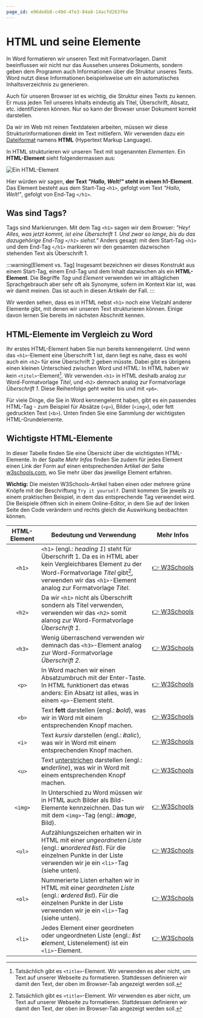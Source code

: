 ```yaml
---
page_id: e96de6b8-c40d-47e3-84a8-14acfd263f6e
---
```

# HTML und seine Elemente
In Word formatieren wir unseren Text mit Formatvorlagen. Damit beeinflussen wir nicht nur das Aussehen unseres Dokuments, sondern geben dem Programm auch Informationen über die Struktur unseres Texts. Word nutzt diese Informationen beispielsweise um ein automatisches Inhaltsverzeichnis zu generieren.

Auch für unseren Browser ist es wichtig, die Struktur eines Texts zu kennen. Er muss jeden Teil unseres Inhalts eindeutig als Titel, Überschrift, Absatz, etc. identifizieren können. Nur so kann der Browser unser Dokument korrekt darstellen.

Da wir im Web mit reinen Textdateien arbeiten, müssen wir diese Strukturinformationen direkt im Text mitliefern. Wir verwenden dazu ein [Dateiformat](../HTML-CSS#dateiformat-statt-papierformat) namens **HTML** (Hypertext Markup Language).

In HTML strukturieren wir unseren Text mit sogenannten _Elementen_. Ein **HTML-Element** sieht folgendermassen aus:

![Ein HTML-Element](img/html-element.png)

Hier würden wir sagen, **der Text _"Hallo, Welt!"_ steht in einem h1-Element**. Das Element besteht aus dem Start-Tag `<h1>`, gefolgt vom Text _"Hallo, Welt!"_, gefolgt von End-Tag `</h1>`.

## Was sind Tags?
Tags sind Markierungen. Mit dem Tag `<h1>` sagen wir dem Browser: _"Hey! Alles, was jetzt kommt, ist eine Überschrift 1. Und zwar so lange, bis du das dazugehörige End-Tag `</h1>` siehst."_ Anders gesagt: mit dem Start-Tag `<h1>` und dem End-Tag `</h1>` markieren wir den gesamten dazwischen stehenden Text als Überschrift 1.

:::warning[Element vs. Tag]
Insgesamt bezeichnen wir dieses Konstrukt aus einem Start-Tag, einem End-Tag und dem Inhalt dazwischen als ein **HTML-Element**. Die Begriffe _Tag_ und _Element_ verwenden wir im alltäglichen Sprachgebrauch aber sehr oft als Synonyme, sofern im Kontext klar ist, was wir damit meinen. Das ist auch in diesen Artikeln der Fall.
:::

Wir werden sehen, dass es in HTML nebst `<h1>` noch eine Vielzahl anderer Elemente gibt, mit denen wir unseren Text strukturieren können. Einige davon lernen Sie bereits im nächsten Abschnitt kennen.

## HTML-Elemente im Vergleich zu Word
Ihr erstes HTML-Element haben Sie nun bereits kennengelernt. Und wenn das `<h1>`-Element eine Überschrift 1 ist, dann liegt es nahe, dass es wohl auch ein `<h2>` für eine Überschrift 2 geben müsste. Dabei gibt es übrigens einen kleinen Unterschied zwischen Word und HTML: In HTML haben wir kein `<titel>`-Element[^1]. Wir verwenden `<h1>` in HTML deshalb analog zur Word-Formatvorlage _Titel_, und `<h2>` demnach analog zur Formatvorlage _Überschrift 1_. Diese Reihenfolge geht weiter bis und mit `<p6>`.

Für viele Dinge, die Sie in Word kennengelernt haben, gibt es ein passendes HTML-Tag - zum Beispiel für Absätze (`<p>`), Bilder (`<img>`), oder fett gedruckten Text (`<b>`). Unten finden Sie eine Sammlung der wichtigsten HTML-Grundelemente.

## Wichtigste HTML-Elemente
In dieser Tabelle finden Sie eine Übersicht über die wichtigsten HTML-Elemente. In der Spalte _Mehr Infos_ finden Sie zudem für jedes Element einen Link der Form auf einen entsprechenden Artikel der Seite [w3schools.com](https://www.w3schools.com/), wo Sie mehr über das jeweilige Element erfahren.

**Wichtig:** Die meisten W3Schools-Artikel haben einen oder mehrere grüne Knöpfe mit der Beschriftung `Try it yourself`. Damit kommen Sie jeweils zu einem praktischen Beispiel, in dem das entsprechende Tag verwendet wird. Die Beispiele öffnen sich in einem Online-Editor, in dem Sie auf der linken Seite den Code verändern und rechts gleich die Auswirkung beobachten können.

| HTML-Element | Bedeutung und Verwendung                                                                                                                                                                                            | Mehr Infos                                                      |
|:------------:|---------------------------------------------------------------------------------------------------------------------------------------------------------------------------------------------------------------------|-----------------------------------------------------------------|
|    `<h1>`    | `<h1>` (engl.: _heading 1_) steht für  Überschrift 1. Da es in HTML aber kein Vergleichbares Element zu der Word-Formatvorlage _Titel_ gibt[^1], verwenden wir das `<h1>`-Element analog zur Formatvorlage _Titel_. | [👉&nbsp;W3Schools](https://www.w3schools.com/tags/tag_hn.asp)  |
|    `<h2>`    | Da wir `<h1>` nicht als Überschrift sondern als Titel verwenden, verwenden wir das `<h2>` somit alanog zur Word-Formatvorlage _Überschrift 1_.                                                                      | [👉&nbsp;W3Schools](https://www.w3schools.com/tags/tag_hn.asp)  |
|    `<h3>`    | Wenig überraschend verwenden wir demnach das `<h3>`-Element analog zur Word-Formatvorlage _Überschrift 2_.                                                                                                          | [👉&nbsp;W3Schools](https://www.w3schools.com/tags/tag_hn.asp)  |
|    `<p>`     | In Word machen wir einen Absatzumbruch mit der Enter-Taste. In HTML funktionert das etwas anders: Ein Absatz ist alles, was in einem `<p>`-Element steht.                                                           | [👉&nbsp;W3Schools](https://www.w3schools.com/tags/tag_p.asp)   |
|    `<b>`     | Text **fett** darstellen (engl.: _**b**old_), was wir in Word mit einem entsprechenden Knopf machen.                                                                                                                | [👉&nbsp;W3Schools](https://www.w3schools.com/tags/tag_b.asp)   |
|    `<i>`     | Text _kursiv_ darstellen (engl.: _**i**talic_), was wir in Word mit einem entsprechenden Knopf machen.                                                                                                              | [👉&nbsp;W3Schools](https://www.w3schools.com/tags/tag_i.asp)   |
|    `<u>`     | Text <u>unterstrichen</u> darstellen (engl.: _**u**nderline_), was wir in Word mit einem entsprechenden Knopf machen.                                                                                               | [👉&nbsp;W3Schools](https://www.w3schools.com/tags/tag_u.asp)   |
|   `<img>`    | In Unterschied zu Word müssen wir in HTML auch Bilder als Bild-Elemente kennzeichnen. Das tun wir mit dem `<img>`-Tag (engl.: _**im**a**g**e_, Bild).                                                               | [👉&nbsp;W3Schools](https://www.w3schools.com/tags/tag_img.asp) |
|    `<ul>`    | Aufzählungszeichen erhalten wir in HTML mit einer _ungeordneten Liste_ (engl.: _**u**nordered **l**ist_). Für die einzelnen Punkte in der Liste verwenden wir je ein `<li>`-Tag (siehe unten).                      | [👉&nbsp;W3Schools](https://www.w3schools.com/tags/tag_ul.asp)  |
|    `<ol>`    | Nummerierte Listen erhalten wir in HTML mit einer _geordneten Liste_ (engl.: _**o**rdered **l**ist_). Für die einzelnen Punkte in der Liste verwenden wir je ein `<li>`-Tag (siehe unten).                                 | [👉&nbsp;W3Schools](https://www.w3schools.com/tags/tag_ol.asp)  |
|    `<li>`    | Jedes Element einer geordneten oder ungeordneten Liste (engl.: _**l**ist **e**lement_, Listenelement) ist ein `<li>`-Element.                                                                                       | [👉&nbsp;W3Schools](https://www.w3schools.com/tags/tag_li.asp)  |

[^1]: Tatsächlich gibt es `<title>`-Element. Wir verwenden es aber nicht, um Text auf unserer Webseite zu formatieren. Stattdessen definieren wir damit den Text, der oben im Browser-Tab angezeigt werden soll.
